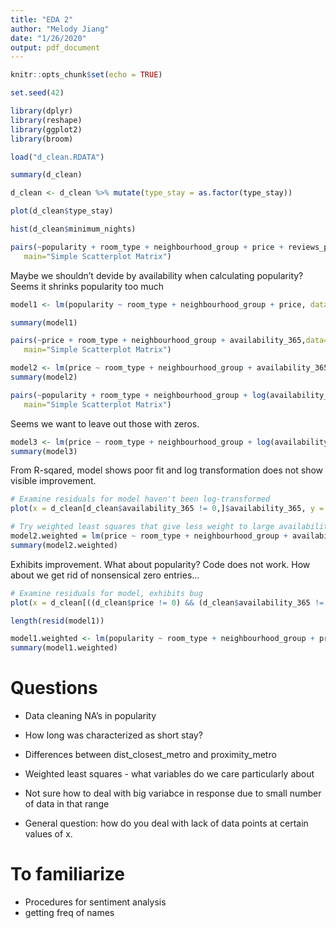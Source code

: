 ```yaml
---
title: "EDA 2"
author: "Melody Jiang"
date: "1/26/2020"
output: pdf_document
---
```


```r
knitr::opts_chunk$set(echo = TRUE)
```

```r
set.seed(42)
```

```r
library(dplyr)
library(reshape)
library(ggplot2)
library(broom)
```

```r
load("d_clean.RDATA")
```

```r
summary(d_clean)
```

```r
d_clean <- d_clean %>% mutate(type_stay = as.factor(type_stay))
```

```r
plot(d_clean$type_stay)
```

```r
hist(d_clean$minimum_nights)
```

```r
pairs(~popularity + room_type + neighbourhood_group + price + reviews_per_month,data=d_clean, 
   main="Simple Scatterplot Matrix")
```

Maybe we shouldn't devide by availability when calculating popularity? Seems it shrinks popularity too much

```r
model1 <- lm(popularity ~ room_type + neighbourhood_group + price, data = d_clean[((d_clean$price != 0) && (d_clean$availability_365 != 0) ),])
```

```r
summary(model1)
```

```r
pairs(~price + room_type + neighbourhood_group + availability_365,data=d_clean[d_clean$availability_365 != 0,], 
   main="Simple Scatterplot Matrix")
```

```r
model2 <- lm(price ~ room_type + neighbourhood_group + availability_365, data = d_clean[d_clean$availability_365 != 0,])
summary(model2)
```

```r
pairs(~popularity + room_type + neighbourhood_group + log(availability_365),data=d_clean[d_clean$availability_365 != 0,], 
   main="Simple Scatterplot Matrix")
```

Seems we want to leave out those with zeros.

```r
model3 <- lm(price ~ room_type + neighbourhood_group + log(availability_365), data = d_clean[d_clean$availability_365 != 0,])
summary(model3)
```

From R-sqared, model shows poor fit and log transformation does not show visible improvement.

```r
# Examine residuals for model haven't been log-transformed
plot(x = d_clean[d_clean$availability_365 != 0,]$availability_365, y = resid(model2))
```

```r
# Try weighted least squares that give less weight to large availability ones
model2.weighted = lm(price ~ room_type + neighbourhood_group + availability_365, data = d_clean[d_clean$availability_365 != 0,], weights=1/(availability_365)^2)
summary(model2.weighted)
```

Exhibits improvement. What about popularity? Code does not work. How about we get rid of nonsensical zero entries...

```r
# Examine residuals for model, exhibits bug
plot(x = d_clean[((d_clean$price != 0) && (d_clean$availability_365 != 0) ),]$price, y = resid(model1))
```

```r
length(resid(model1))
```

```r
model1.weighted <- lm(popularity ~ room_type + neighbourhood_group + price, data = d_clean[((d_clean$price != 0) && (d_clean$availability_365 != 0) ),])
summary(model1.weighted)
```




# Questions

* Data cleaning NA's in popularity
* How long was characterized as short stay?
* Differences between dist_closest_metro and proximity_metro
* Weighted least squares - what variables do we care particularly about
* Not sure how to deal with big variabce in response due to small number of data in that range

* General question: how do you deal with lack of data points at certain values of x.


# To familiarize
* Procedures for sentiment analysis
* getting freq of names




